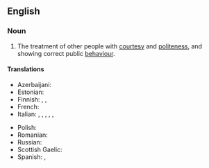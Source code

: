 ==English==

===Noun===
{{en-plural noun}}

# The treatment of other people with [[courtesy]] and [[politeness]], and showing correct public [[behaviour]].
#: {{ux|en|In most countries, it is considered '''good manners''' to offer your seat to an elderly person on crowded public transport.}}
#: {{ant|en|bad manners}}

====Translations====
{{trans-top|treatment of other people with courtesy and politeness}}
* Azerbaijani: {{t+|az|tərbiyə}}
* Estonian: {{t|et|head kombed}}
* Finnish: {{t|fi|[[hyvä]]t [[tapa|tavat]]|p}}, {{t|fi|[[hyvä]]t [[käytöstapa|käytöstavat]]|p}}, {{t|fi|[[hyvä]] [[käytös]]}}
* French: {{t+|fr|bonnes manières|f-p}}
* Italian: {{t|it|buone maniere|f-p}}, {{t+|it|galateo|m}}, {{t+|it|comportamento|m}}, {{t+|it|educazione|f}}, {{t+|it|etichetta|f}}, {{t+|it|modi|m-p}}
{{trans-mid}}
* Polish: {{t+|pl|dobre maniery|f-p}}
* Romanian: {{t+|ro|bunele moravuri|f-p}}
* Russian: {{t|ru|хоро́шие мане́ры|f-p}}
* Scottish Gaelic: {{t|gd|modh|m|f}}
* Spanish: {{t+|es|cortesía|f}}, {{t|es|buenos modales|m-p}}
{{trans-bottom}}